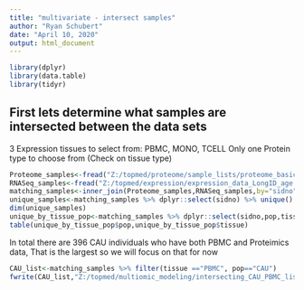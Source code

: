 ---
title: "multivariate - intersect samples"
author: "Ryan Schubert"
date: "April 10, 2020"
output: html_document
---

```{r setup, include=FALSE}
library(dplyr)
library(data.table)
library(tidyr)
```

## First lets determine what samples are intersected between the data sets


3 Expression tissues to select from: PBMC, MONO, TCELL
Only one Protein type to choose from (Check on tissue type)


```{r cars}
Proteome_samples<-fread("Z:/topmed/proteome/sample_lists/proteome_basic_pop_codes.txt")
RNASeq_samples<-fread("Z:/topmed/expression/expression_data_LongID_age.txt")
matching_samples<-inner_join(Proteome_samples,RNASeq_samples,by="sidno")
unique_samples<-matching_samples %>% dplyr::select(sidno) %>% unique()
dim(unique_samples)
unique_by_tissue_pop<-matching_samples %>% dplyr::select(sidno,pop,tissue) %>% mutate_all(na_if,"") %>% unique()
table(unique_by_tissue_pop$pop,unique_by_tissue_pop$tissue)
```

In total there are 396 CAU individuals who have both PBMC and Proteimics data, That is the largest so we will focus on that for now 


```{r}

CAU_list<-matching_samples %>% filter(tissue =="PBMC", pop=="CAU")
fwrite(CAU_list,"Z:/topmed/multiomic_modeling/intersecting_CAU_PBMC_list.txt",sep="\t",col.names=T)

```
